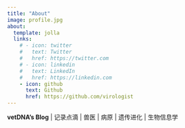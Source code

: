 ```yaml
---
title: "About"
image: profile.jpg
about:
  template: jolla
  links:
    # - icon: twitter
    #   text: Twitter
    #   href: https://twitter.com
    # - icon: linkedin
    #   text: LinkedIn
    #   href: https://linkedin.com
    - icon: github
      text: Github
      href: https://github.com/virologist
---
```


**vetDNA's Blog** \| 记录点滴 \| 兽医 \| 病原 \| 遗传进化 \| 生物信息学
